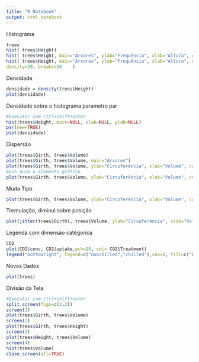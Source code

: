 ```yaml
---
title: "R Notebook"
output: html_notebook
---
```


Histograma
```r
trees
hist( trees$Height)
hist( trees$Height, main="Árvores", ylab="Frequência", xlab="Altura", col="blue")
hist( trees$Height, main="Árvores", ylab="Frequência", xlab="Altura", col="blue",
density=20, breaks=20    )

```
Densidade
```r
densidade = density(trees$Height)
plot(densidade)
```
Densidade sobre o histograma parametro par
```r
#Executar com ctrl+shift+enter
hist(trees$Height, main=NULL, xlab=NULL, ylab=NULL)
par(new=TRUE)
plot(densidade)
```
Dispersão
```r
plot(trees$Girth, trees$Volume)
plot(trees$Girth, trees$Volume, main="Árvores")
plot(trees$Girth, trees$Volume, ylab="Circuferência", xlab="Volume", col="blue", main="Árovres")
#pch muda o elemento gráfico
plot(trees$Girth, trees$Volume, ylab="Circuferência", xlab="Volume", col="blue", main="Árvores", pch=20)
```
Muda Tipo
```r
plot(trees$Girth, trees$Volume, ylab="Circuferência", xlab="Volume", col="blue", main="Árvores", pch=20, type="l")
```
Tremulação, diminui sobre posição
```r
plot(jitter(trees$Girth), trees$Volume, ylab="Circuferência", xlab="Volume", col="blue", main="Árvores")
```
Legenda com dimensão catégorica
```r
CO2
plot(CO2$conc, CO2$uptake,pch=20, col= CO2$Treatment)
legend("bottomright", legend=c("nonchilled","chilled"),cex=1, fill=c("black","red"))
```
Novos Dados
```r
plot(trees)
```
Divisão da Tela
```r
#Executar com ctrl+shift+enter
split.screen(figs=c(2,2))
screen(1)
plot(trees$Girth, trees$Volume)
screen(2)
plot(trees$Girth, trees$Height)
screen(3)
plot(trees$Height, trees$Volume)
screen(4)
hist(trees$Volume)
close.screen(all=TRUE)
```

